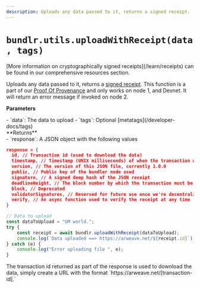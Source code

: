 ```yaml
---
description: Uploads any data passed to it, returns a signed receipt.
---
```



# `bundlr.utils.uploadWithReceipt(data, tags)`

<Callout type="info" emoji="ℹ️">
	[More information on cryptographically signed receipts](/learn/receipts) can be found
	in our comprehensive resources section.
</Callout>

Uploads any data passed to it, returns a [signed receipt](/learn/receipts). This function is a part of our [Proof Of Provenance](/overview/solutions/proof-of-provenance) and only works on node 1, and Devnet. It will return an error message if invoked on node 2.

**Parameters**

<div className="-mt-6" />- `data`: The data to upload - `tags`: Optional
[metatags](/developer-docs/tags)
<div className="-mt-6" />
**Returns**

<div className="-mt-6" />- `response`: A JSON object with the following values

```json
response = {
  id, // Transaction id (used to download the data)
  timestamp, // Timestamp (UNIX milliseconds) of when the transaction was created and verified
  version, // The version of this JSON file, currently 1.0.0
  public, // Public key of the bundler node used
  signature, // A signed deep hash of the JSON receipt
  deadlineHeight, // The block number by which the transaction must be finalized on Arweave
  block, // Deprecated
  validatorSignatures, // Reserved for future use once we're decentralized
  verify, // An async function used to verify the receipt at any time
}
```

```js
// Data to upload
const dataToUpload = "GM world.";
try {
	const receipt = await bundlr.uploadWithReceipt(dataToUpload);
	console.log(`Data uploaded ==> https://arweave.net/${receipt.id}`);
} catch (e) {
	console.log("Error uploading file ", e);
}
```

<Callout type="info" emoji="ℹ️">
	The transaction id returned as part of the response is used to download the data,
	simply create a URL with the format `https://arweave.net/[transaction-id].`
</Callout>
